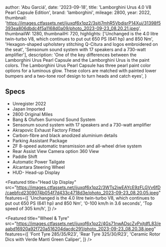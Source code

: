 
  author: 'Abu Garciá',
  date: '2023-09-18',
  title: 'Lamborghini Urus 4.0 V8 Pearl Capsule Edition',
  brand: 'lamborghini',
  mileage: 2800,
  year: 2022,
  thumbnail: 'https://images.ctfassets.net/ijuxqf6x1pz2/3sjti7mhR5VbdisrP14Xui/31398f5393ea806dbdc4f5a1168d0a09/photo_2023-09-23_08.20.21.jpeg',
  thumbnailW: 1280,
  thumbnailH: 720,
  highlights: ['Unchanged is the 4.0 litre twin-turbo V8, which continues to put out 650 PS (641 hp) and 850 Nm', 'Hexagon-shaped upholstery stitching Q-Citura and logos embroidered on the seat', 'Sensonum sound system with 17 speakers and a 730-watt amplifier'],
  description: 'One of the key differences between the Lamborghini Urus Pearl Capsule and the Lamborghini Urus is the paint colors. The Lamborghini Urus Pearl Capsule has three pearl paint color options for a luminous glow. These colors are matched with painted lower bumpers and a two-tone roof design to turn heads and catch eyes',
}


## Specs
- Unregister 2022
- Japan Imported
- 2800 Original Miles 
- Bang & Olufsen Surround Sound System
- Sensonum sound system with 17 speakers and a 730-watt amplifier
- Akrapovic Exhaust Factory Fitted 
- Carbon-fibre and black anodized aluminium details
- Parking Assistant Package 
- ZF 8-speed automatic transmission and all-wheel drive system
- Rear Assist View Camera option 360 View
- Paddle Shift  
- Automatic Power Tailgate 
- Alcantara Steering Wheel 
- HUD- Head-up Display

<Featured
  title="Head Up Display"
  src="https://images.ctfassets.net/ijuxqf6x1pz2/3WTs2iwEAYcE9zFLGVv6fD/caebfcd2309074b054f7d433c4718d3e/photo_2023-09-23_08.20.05.jpeg"
  features={[
    'Unchanged is the 4.0 litre twin-turbo V8, which continues to put out 650 PS (641 hp) and 850 Nm',
    '0-100 km/h in 3.6 seconds',
    'Top speed of 305 km/h',
  ]}
/>

<Featured
  title="Painted Verde Manti Green"
  src="https://images.ctfassets.net/ijuxqf6x1pz2/2BA9nYKFiwpOpA4v5yJDc2/f41da584e216a29a38d77b8513a75fb4/photo_2023-09-23_08.19.05.jpeg"
  features={[]}
/>

<Featured
  title="Hexagon-shaped upholstery stitching Q-Citura and logos embroidered on the seat"
  src="https://images.ctfassets.net/ijuxqf6x1pz2/38A3BqbBQhccWV5L8L2UAE/83c68e2a8737a65cdb234756066a5a32/photo_2023-09-23_08.20.18.jpeg"
  features={[]}
/>

<Featured
  title="Wheel & Tyre"
  src="https://images.ctfassets.net/ijuxqf6x1pz2/4Gs71nwADscZvPxjtdfL83/eaabd16920a92f720a516204dacdc291/photo_2023-09-23_08.20.38.jpeg"
  features={[
    'Font Tyre 285/35/R23',
    'Rear Tyre 325/30/R23',
    'Ceramic Rotor Dics with Verde Manti Green Caliper',
  ]}
/>

<Featured
  title="Glass Panoramic Sunroof"
  src="https://images.ctfassets.net/ijuxqf6x1pz2/4ueUYMv9lhXthZWXC0bRfh/b01d35fd2ff0e8667da1872ce86521a7/photo_2023-09-23_08.20.13.jpeg"
  features={[]}
/>

<Featured
  title="Front Electric Seat with Memory Package"
  src="https://images.ctfassets.net/ijuxqf6x1pz2/1HtBaMvYlG9sdrI7I3LTzU/57e745307761b395961a8ee74579785c/photo_2023-09-23_08.19.30.jpeg"
  features={[]}
/>
